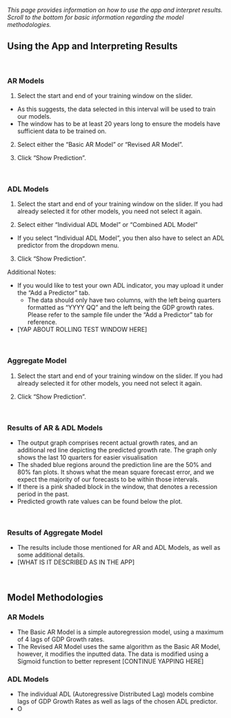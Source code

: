 *This page provides information on how to use the app and interpret results. Scroll to the bottom for basic information regarding the model methodologies.* 

## Using the App and Interpreting Results

&nbsp;

### **AR Models**

1. Select the start and end of your training window on the slider.
* As this suggests, the data selected in this interval will be used to train our models. 
* The window has to be at least 20 years long to ensure the models have sufficient data to be trained on. 

2. Select either the "Basic AR Model" or "Revised AR Model". 

3. Click "Show Prediction". 

&nbsp;

### **ADL Models**

1. Select the start and end of your training window on the slider. If you had already selected it for other models, you need not select it again. 

2. Select either "Individual ADL Model" or "Combined ADL Model"
* If you select "Individual ADL Model", you then also have to select an ADL predictor from the dropdown menu. 

3. Click "Show Prediction". 

Additional Notes:

* If you would like to test your own ADL indicator, you may upload it under the "Add a Predictor" tab. 
  + The data should only have two columns, with the left being quarters formatted as “YYYY QQ” and the left being the GDP growth rates. Please refer to the sample file under the "Add a Predictor" tab for reference. 
  
* [YAP ABOUT ROLLING TEST WINDOW HERE]

&nbsp;

### **Aggregate Model**

1. Select the start and end of your training window on the slider. If you had already selected it for other models, you need not select it again. 

2. Click "Show Prediction". 

&nbsp;

### **Results of AR & ADL Models**

* The output graph comprises recent actual growth rates, and an additional red line depicting the predicted growth rate. The graph only shows the last 10 quarters for easier visualisation
* The shaded blue regions around the prediction line are the 50% and 80% fan plots. It shows what the mean square forecast error, and we expect the majority of our forecasts to be within those intervals.
* If there is a pink shaded block in the window, that denotes a recession period in the past.
* Predicted growth rate values can be found below the plot. 

&nbsp;

### **Results of Aggregate Model**

* The results include those mentioned for AR and ADL Models, as well as some additional details.
* [WHAT IS IT DESCRIBED AS IN THE APP]

&nbsp;
&nbsp;

## Model Methodologies

### **AR Models**

* The Basic AR Model is a simple autoregression model, using a maximum of 4 lags of GDP Growth rates.
* The Revised AR Model uses the same algorithm as the Basic AR Model, however, it modifies the inputted data. The data is modified using a Sigmoid function to better represent [CONTINUE YAPPING HERE]

### **ADL Models**

* The individual ADL (Autoregressive Distributed Lag) models combine lags of GDP Growth Rates as well as lags of the chosen ADL predictor. 
* O


